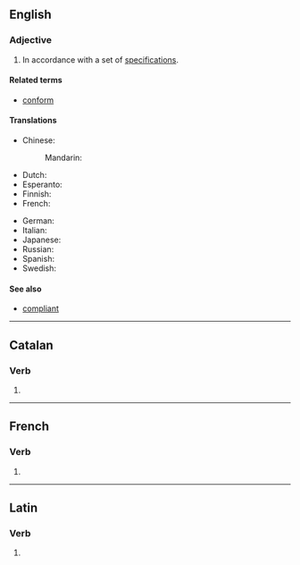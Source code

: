 ==English==

===Adjective===
{{en-adj}}

# In accordance with a set of [[specification]]s.

====Related terms====
* [[conform]]

====Translations====
{{trans-top}}
* Chinese:
*: Mandarin: {{t-needed|cmn}}
* Dutch: {{t-needed|nl}}
* Esperanto: {{t-needed|eo}}
* Finnish: {{t-needed|fi}}
* French: {{t-needed|fr}}
{{trans-mid}}
* German: {{t-needed|de}}
* Italian: {{t-needed|it}}
* Japanese: {{t-needed|ja}}
* Russian: {{t-needed|ru}}
* Spanish: {{t-needed|es}}
* Swedish: {{t-needed|sv}}
{{trans-bottom}}

====See also====
* [[compliant]]

----

==Catalan==

===Verb===
{{head|ca|verb form}}

# {{ca-verb form of|m=ptc|t=pres|conformar}}

----

==French==

===Verb===
{{head|fr|present participle}}

# {{present participle of|conformer|lang=fr|nocat=1}}

----

==Latin==

===Verb===
{{la-verb-form|conformant}}

# {{inflection of|conformō||3|p|pres|actv|indc|lang=la}}